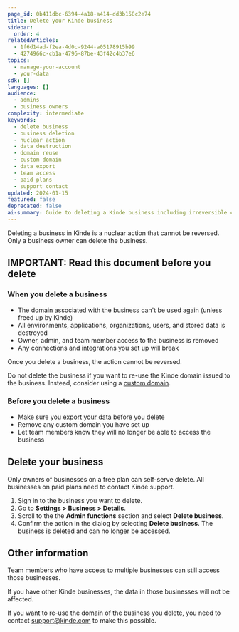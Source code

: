 ```yaml
---
page_id: 0b411dbc-6394-4a18-a414-dd3b158c2e74
title: Delete your Kinde business
sidebar:
  order: 4
relatedArticles:
  - 1f6d14ad-f2ea-4d0c-9244-a05178915b99
  - 4274966c-cb1a-4796-87be-43f42c4b37e6
topics:
  - manage-your-account
  - your-data
sdk: []
languages: []
audience:
  - admins
  - business owners
complexity: intermediate
keywords:
  - delete business
  - business deletion
  - nuclear action
  - data destruction
  - domain reuse
  - custom domain
  - data export
  - team access
  - paid plans
  - support contact
updated: 2024-01-15
featured: false
deprecated: false
ai-summary: Guide to deleting a Kinde business including irreversible consequences, data export requirements, and domain management considerations.
---
```


Deleting a business in Kinde is a nuclear action that cannot be reversed. Only a business owner can delete the business.

## IMPORTANT: Read this document before you delete

### When you delete a business

- The domain associated with the business can't be used again (unless freed up by Kinde)
- All environments, applications, organizations, users, and stored data is destroyed
- Owner, admin, and team member access to the business is removed
- Any connections and integrations you set up will break

Once you delete a business, the action cannot be reversed.

<Aside type="warning">

Do not delete the business if you want to re-use the Kinde domain issued to the business. Instead, consider using a [custom domain](/build/domains/pointing-your-domain/).

</Aside>

### Before you delete a business

- Make sure you [export your data](/manage-your-account/your-data/exporting-data/) before you delete
- Remove any custom domain you have set up
- Let team members know they will no longer be able to access the business

## Delete your business

<Aside type="warning">

Only owners of businesses on a free plan can self-serve delete. All businesses on paid plans need to contact Kinde support.

</Aside>

1. Sign in to the business you want to delete.
2. Go to **Settings > Business > Details**.
3. Scroll to the the **Admin functions** section and select **Delete business**.
4. Confirm the action in the dialog by selecting **Delete business**. The business is deleted and can no longer be accessed.

## Other information

Team members who have access to multiple businesses can still access those businesses.

If you have other Kinde businesses, the data in those businesses will not be affected.

If you want to re-use the domain of the business you delete, you need to contact support@kinde.com to make this possible.

